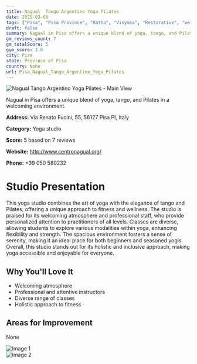 ```yaml
---
title: Nagual  Tango Argentino Yoga Pilates
date: 2025-03-08
tags: ["Pisa", "Pisa Province", "Hatha", "Vinyasa", "Restorative", "welcoming", "spacious", "Pisa"]  
draft: false
summary: Nagual in Pisa offers a unique blend of yoga, tango, and Pilates in a welcoming environment.
gm_reviews_count: 7
gm_totalScore: 5
gym_score: 3.0
city: Pisa
state: Province of Pisa
country: None
url: Pisa_Nagual_Tango_Argentino_Yoga_Pilates
---
```


<div className="aspect-[16/9] relative my-8">
  <img 
    src="https://lh5.googleusercontent.com/p/AF1QipOZNHWT9fn7Z52JS4Bw3xE5eh-7hrqi2LKZ3cFD=w1920-h1080-k-no"
    alt="Nagual  Tango Argentino Yoga Pilates - Main View"
    className="object-cover absolute inset-0 w-full h-full rounded-lg"
  />
</div>

Nagual in Pisa offers a unique blend of yoga, tango, and Pilates in a welcoming environment.

**Address:** Via Renato Fucini, 55, 56127 Pisa PI, Italy

**Category:** Yoga studio

**Score:** 5 based on 7 reviews

**Website:** http://www.centronagual.org/

**Phone:** +39 050 580232

# Studio Presentation

This yoga studio combines the art of yoga with the elegance of tango and Pilates, offering a unique approach to fitness and wellness.
The studio is praised for its welcoming atmosphere and professional staff, who provide personalized attention to practitioners of all levels.
Classes are diverse, allowing students to explore various modalities within yoga, enhancing flexibility and strength.
The spacious environment fosters a sense of serenity, making it an ideal place for both beginners and seasoned yogis. 
Overall, this studio stands out for its holistic and inclusive approach, making yoga accessible and enjoyable for everyone.

## Why You'll Love It

- Welcoming atmosphere
- Professional and attentive instructors
- Diverse range of classes
- Holistic approach to fitness

## Areas for Improvement

None

<div className="grid grid-cols-1 xl:grid-cols-2 gap-4 my-8">
<div className="aspect-[4/3] relative"><img src="https://lh5.googleusercontent.com/p/AF1QipPGd7w4kT4bI1vCkcHSv4HFCi5OnAGRBQ8Es8Ra=w1920-h1080-k-no" alt="Image 1" className="object-cover absolute inset-0 w-full h-full rounded-lg" /></div>
<div className="aspect-[4/3] relative"><img src="https://streetviewpixels-pa.googleapis.com/v1/thumbnail?panoid=qBARgyRV6jhAsaFwmTo3iA&cb_client=maps_sv.tactile.gps&w=203&h=100&yaw=239.52551&pitch=0&thumbfov=100" alt="Image 2" className="object-cover absolute inset-0 w-full h-full rounded-lg" /></div>
</div>